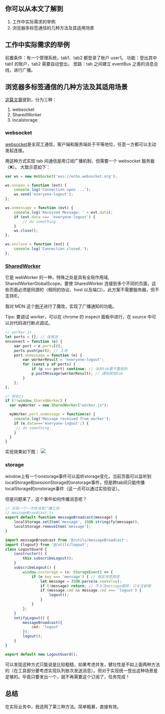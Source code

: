 
## 你可以从本文了解到

1. 工作中实际需求的举例
2. 浏览器多标签通信的几种方法及其适用场景

## 工作中实际需求的举例

前置条件：有一个管理系统，tab1、tab2 都登录了账户 user1。
功能：登出其中 tab1 的账户，tab2 需要自动登出。
思路：tab 之间建立 eventBus 之类的消息总线，进行广播。

## 浏览器多标签通信的几种方法及其适用场景

[这篇文章](https://juejin.im/post/6844903589924569101)提到，分为三种：

1. websocket
2. SharedWorker
3. localstorage

### websocket

[websocket](http://www.ruanyifeng.com/blog/2017/05/websocket.html)是全双工通信，客户端和服务端处于平等地位，任意一方都可以主动发起连接。

用这种方式实现 tab 间通信是用订阅广播机制，但需要一个 websocket 服务器（❌）。
大致示意如下：

```js
var ws = new WebSocket('wss://echo.websocket.org');

ws.onopen = function (evt) {
    console.log('Connection open ...');
    ws.send('everyone-logout');
};

ws.onmessage = function (evt) {
    console.log('Received Message: ' + evt.data);
    if (evt.data === 'everyone-logout') {
        // do something
    }
    ws.close();
};

ws.onclose = function (evt) {
    console.log('Connection closed.');
};
```

### [SharedWorker](https://developer.mozilla.org/zh-CN/docs/Web/API/SharedWorker)

它是 webWorker 的一种，特殊之处是具有全局作用域, SharedWorkerGlobalScope。要使 SharedWorker 连接到多个不同的页面，这些页面必须是同源的（相同的协议、host 以及端口）。此方案不需要服务器，但不支持IE。

我对 MDN 这个[例子](https://github.com/mdn/simple-shared-worker)进行了魔改，实现了广播通知的功能。

Tips: 要调试 worker，可以在 chrome 的 inspect 面板中进行，在 source 中可以对代码进行断点调试。

```js
// worker.js
let ports = []; // 连接池
onconnect = function (e) {
    var port = e.ports[0];
    ports.push(port); // 入池
    port.onmessage = function (e) {
        var workerResult = 'everyone-logout';
        for (const p of ports) {
            if (p === port) continue; // 当前tab要不要收到
            p.postMessage(workerResult); // 通知其他tab
        }
    };
};
```

```js
// 前台js
if (!!window.SharedWorker) {
  var myWorker = new SharedWorker("worker.js");

  myWorker.port.onmessage = function(e) {
    console.log('Message received from worker');
    if (e.data==='everyone-logout';) {
     // do something
    }
  }
}
```
实验效果如下图：
<img src={snapshot1} />

### storage

window上有一个onstorage事件可以监听storage变化，当前页面可以监听到localStorage和sessionStorage的onstorage事件，但是跨tab间只能传播localStorage的onstorage事件（这一点可以通过实验验证）。

但是问题来了，这个事件如何传播消息呢？

```js
// 实现一个一次性消息广播工具
// messageBroadcast.ts
export default function messageBroadcast(message) {
    localStorage.setItem('message', JSON.stringify(message));
    localStorage.removeItem('message');
}
```

```js
import messageBroadcast from '@/utils/messageBroadcast';
import {logout} from '@/utils/logout';
class LogoutGuard {
    constructor() {
        this.subscribeLogout();
    }
    subscribeLogout() {
        window.onstorage = (e: StorageEvent) => {
            if (e.key === 'message') { // 指定消息频道
                let message = JSON.parse(e.newValue);
                if (!message) return; // 不关注message删除，只关注新增
                if (message.cmd && message.cmd === 'logout') {
                    logout();
                }
            }
        };
    }
    notifyLogout() {
        messageBroadcast({
            cmd: 'logout'
        });
        logout();
    }
}

export default new LogoutGuard();
```

可以发现这种方式只能说是比较粗糙，如果考虑并发，健壮性是不如上面两种方法的（在工具部分要考虑实现队列依次发送消息）。但对于实现统一登出这种场景是足够的。毕竟只要发出一个，就不再需要这个订阅了，任务完成！

## 总结

在实际业务中，我选用了第三种方法。简单粗暴，直接有效。